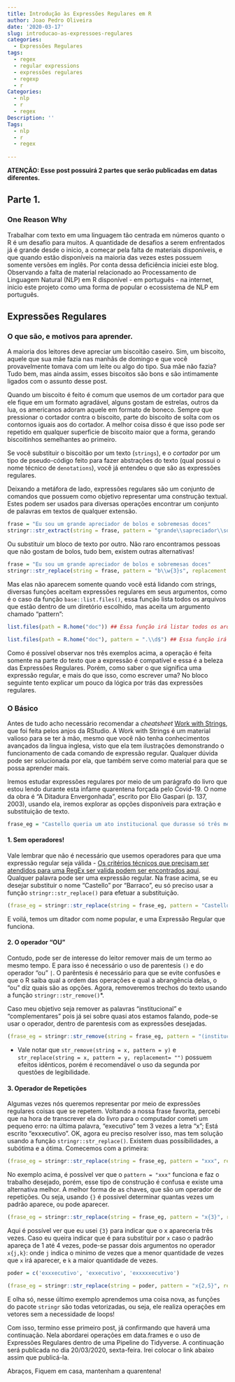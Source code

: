 ```yaml
---
title: Introdução às Expressões Regulares em R
author: Joao Pedro Oliveira
date: '2020-03-17'
slug: introducao-as-expressoes-regulares
categories:
  - Expressões Regulares
tags:
  - regex
  - regular expressions
  - expressões regulares
  - regexp
  - r
Categories:
  - nlp
  - r
  - regex
Description: ''
Tags:
  - nlp
  - r
  - regex
  
---
```


**ATENÇÃO: Esse post possuirá 2 partes que serão publicadas em datas diferentes.**

## Parte 1.

### One Reason Why

Trabalhar com texto em uma linguagem tão centrada em números quanto o R é um desafio para muitos. A quantidade de desafios a serem enfrentados já é grande desde o inicio, a começar pela falta de materiais disponíveis, e que quando estão disponíveis na maioria das vezes estes possuem somente versões em inglês. Por conta dessa deficiência iniciei este blog.
Observando a falta de material relacionado ao Processamento de Linguagem Natural (NLP) em R disponível - em português - na internet, inicio este projeto como uma forma de popular o ecossistema de NLP em português.

## Expressões Regulares

### O que são, e motivos para aprender.

A maioria dos leitores deve apreciar um biscoitão caseiro. Sim, um biscoito, aquele que sua mãe fazia nas manhãs de domingo e que você provavelmente tomava com um leite ou algo do tipo. Sua mãe não fazia? Tudo bem, mas ainda assim, esses biscoitos são bons e são intimamente ligados com o assunto desse post. 

Quando um biscoito é feito é comum que usemos de um cortador para que ele fique em um formato agradável, alguns gostam de estrelas, outros da lua, os americanos adoram aquele em formato de boneco. Sempre que pressionar o cortador contra o biscoito, parte do biscoito de solta com os contornos iguais aos do cortador. A melhor coisa disso é que isso pode ser repetido em qualquer superficie de biscoito maior que a forma, gerando biscoitinhos semelhantes ao primeiro.

Se você substituir o biscoitão por um texto (```strings```), e o *cortador* por um tipo de pseudo-código feito para fazer abstrações do texto (qual possui o nome técnico de ```denotations```), você já entendeu o que são as expressões regulares.

Deixando a metáfora de lado, expressões regulares são um conjunto de comandos que possuem como objetivo representar uma construção textual. Estes podem ser usados para diversas operações encontrar um conjunto de palavras em textos de qualquer extensão.

```r
frase = "Eu sou um grande apreciador de bolos e sobremesas doces"
stringr::str_extract(string = frase, pattern = "grande\\sapreciador\\sde\\s\\w{5}")
```

Ou substituir um bloco de texto por outro. Não raro encontramos pessoas que não gostam de bolos, tudo bem, existem outras alternativas!

```r
frase = "Eu sou um grande apreciador de bolos e sobremesas doces"
stringr::str_replace(string = frase, pattern = "b\\w{3}s", replacement = "tortas")
```

Mas elas não aparecem somente quando você está lidando com strings, diversas funções aceitam expressões regulares em seus argumentos, como é o caso da função ```base::list.files()```, essa função lista todos os arquivos que estão dentro de um diretório escolhido, mas aceita um argumento chamado "pattern":

```r
list.files(path = R.home("doc")) ## Essa função irá listar todos os arquivos do diretório.
```

```r
list.files(path = R.home("doc"), pattern = ".\\d$") ## Essa função irá listar todos os arquivos do diretório que terminem com ".[NUMERO]"
```


Como é possível observar nos três exemplos acima, a operação é feita somente na parte do texto que a expressão é compatível e essa é a beleza das Expressões Regulares. Porém, como saber o que significa uma expressão regular, e mais do que isso, como escrever uma? No bloco seguinte tento explicar um pouco da lógica por trás das expressões regulares.

### O Básico

Antes de tudo acho necessário recomendar a *cheatsheet* [Work with Strings](https://github.com/rstudio/cheatsheets/raw/master/strings.pdf "Work with Strings Cheatsheet (Irá baixar um arquivo .pdf)"), que foi feita pelos anjos da RStudio. A Work with Strings é um material valioso para se ter à mão, mesmo que você não tenha conhecimentos avançados da lingua inglesa, visto que ela tem ilustrações demonstrando o funcionamento de cada comando de expressão regular. Qualquer dúvida pode ser solucionada por ela, que também serve como material para que se possa aprender mais.

Iremos estudar expressões regulares por meio de um parágrafo do livro que estou lendo durante esta infame quarentena forçada pelo Covid-19. O nome da obra é "A Ditadura Envergonhada", escrito por Elio Gaspari (p. 137, 2003), usando ela, iremos explorar as opções disponíveis para extração e substituição de texto.

```r
frase_eg = "Castello queria um ato institucional que durasse só três meses. Assinou três. Queria que as cassações se limitasse a uma ou duas dezenas de dirigentes do regime deposto. Cassou cerca de quinhentas pessoas e demitiu 2 mil. Seu governo durou 32 meses, 23 dos quais sobre a vigência de outros 37 atos complementares, seis deles associados aos poderes de baraço e cutelo do Exxxecutivo."
```

#### 1. Sem operadores!

Vale lembrar que não é necessário que usemos operadores para que uma expressão regular seja válida - [Os critérios técnicos que precisam ser atendidos para uma RegEx ser valida podem ser encontrados aqui](https://pt.wikipedia.org/wiki/Express%C3%A3o_regular). Qualquer palavra pode ser uma expressão regular. Na frase acima, se eu desejar substituir o nome "Castello" por "Barraco", eu só preciso usar a função ```stringr::str_replace()``` para efetuar a substituição.

```r
(frase_eg = stringr::str_replace(string = frase_eg, pattern = "Castello" , replacement = "Barraco"))
```

E voilá, temos um ditador com nome popular, e uma Expressão Regular que funciona.

#### 2. O operador "OU"

Contudo, pode ser de interesse do leitor remover mais de um termo ao mesmo tempo. E para isso é necessário o uso de parentesis ```()``` e do operador "ou" ```|```. O parêntesis é necessário para que se evite confusões e que o R saiba qual a ordem das operações e qual a abrangência delas, o "ou" diz quais são as opções. Agora, removeremos trechos do texto usando a função ```stringr::str_remove()```*.
 
Caso meu objetivo seja remover as palavras "institucional" e "complementares" pois já sei sobre quasi atos estamos falando, pode-se usar o operador, dentro de parentesis com as expressões desejadas. 

```r
(frase_eg = stringr::str_remove(string = frase_eg, pattern = "(institucional|complementares)"))
```


* Vale notar que ```str_remove(string = x, pattern = y)``` e ```str_replace(string = x, pattern = y, replacement= "")``` possuem efeitos idênticos, porém é recomendável o uso da segunda por questões de legibilidade.

#### 3. Operador de Repetições

Algumas vezes nós queremos representar por meio de expressões regulares coisas que se repetem. Voltando a nossa frase favorita, percebi que na hora de transcrever ela do livro para o computador cometi um pequeno erro: na última palavra, "executivo" tem 3 vezes a letra "x"; Está escrito "exxxecutivo". OK, agora eu preciso resolver isso, mas tem solução usando a função ```stringr::str_replace()```. Existem duas possibilidades, a subótima e a ótima. Comecemos com a primeira:

```r
(frase_eg = stringr::str_replace(string = frase_eg, pattern = "xxx", replacement = "x"))
```

No exemplo acima, é possível ver que o ```pattern = "xxx"``` funciona e faz o trabalho desejado, porém, esse tipo de construção é confusa e existe uma alternativa melhor. A melhor forma de as chaves, que são um operador de repetições. Ou seja, usando ```{}``` é possivel determinar quantas vezes um padrão aparece, ou pode aparecer.

```r
(frase_eg = stringr::str_replace(string = frase_eg, pattern = "x{3}", replacement = "x"))
```

Aqui é possível ver que eu usei ```{3}``` para indicar que o x apareceria três vezes. Caso eu queira indicar que é para substituir por ```x``` caso o padrão apareça de 1 até 4 vezes, pode-se passar dois argumentos no operador ```x{j,k}```: onde ```j``` indica o minimo de vezes que a menor quantidade de vezes que ```x``` irá aparecer, e ```k``` a maior quantidade de vezes.

```r
poder = c('exxxecutivo', 'exxecutivo', 'exxxxxecutivo')

(frase_eg = stringr::str_replace(string = poder, pattern = "x{2,5}", replacement = "x"))
```

E olha só, nesse último exemplo aprendemos uma coisa nova, as funções do pacote ```stringr``` são todas vetorizadas, ou seja, ele realiza operações em vetores sem a necessidade de loops!

Com isso, termino esse primeiro post, já confirmando que haverá uma continuação. Nela abordarei operações em data.frames e o uso de Expressões Regulares dentro de uma Pipeline do Tidyverse. A continuação será publicada no dia 20/03/2020, sexta-feira. Irei colocar o link abaixo assim que publicá-la.

Abraços,
Fiquem em casa, mantenham a quarentena!












